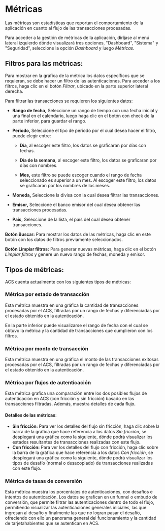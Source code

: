 <MissingTranslationBanner />

# Métricas

Las métricas son estadísticas que reportan el comportamiento de la aplicación en cuanto al flujo de las transacciones procesadas.

Para acceder a la gestión de métricas de la aplicación, diríjase al menú lateral izquierdo dónde visualizará tres opciones, "Dashboard", "Sistema" y "Seguridad", seleccione la opción *Dashboard* y luego *Métricas*.

## Filtros para las métricas:

Para mostrar en la gráfica de la métrica los datos específicos que se requieran, se debe hacer un filtro de las autenticaciones. Para acceder a los filtros, haga clic en el botón *Filtrar*, ubicado en la parte superior lateral derecha.

Para filtrar las transacciones se requieren los siguientes datos:

- **Rango de fecha,** Seleccione un rango de tiempo con una fecha inicial y una final en el calendario, luego haga clic en el botón con check de la parte inferior, para guardar el rango.

- **Periodo,** Seleccione el tipo de periodo por el cual desea hacer el filtro, puede elegir entre:

    - **Día**, al escoger este filtro, los datos se graficaran por días con fechas.

    - **Día de la semana,** al escoger este filtro, los datos se graficaran por días con nombres.

    - **Mes,** este filtro se puede escoger cuando el rango de fecha seleccionado es superior a un mes. Al escoger este filtro, los datos se graficaran por los nombres de los meses.

- **Moneda,** Seleccione la divisa con la cual desea filtrar las transacciones.

- **Emisor,** Seleccione el banco emisor del cual desea obtener las transacciones procesadas.

- **País,** Seleccione de la lista, el país del cual desea obtener transacciones.

**Botón Buscar:** Para mostrar los datos de las métricas, haga clic en este botón con los datos de filtros previamente seleccionados.

**Botón Limpiar filtros:** Para generar nuevas métricas, haga clic en el botón *Limpiar filtros* y genere un nuevo rango de fechas, moneda y emisor.


## Tipos de métricas:

ACS cuenta actualmente con los siguientes tipos de métricas:


### Métrica por estado de transacción
Esta métrica muestra en una gráfica la cantidad de transacciones procesadas por el ACS, filtradas por un rango de fechas y diferenciadas por el estado obtenido en la autenticación. 

 En la parte inferior puede visualizarse el rango de fecha con el cual se obtuvo la métrica y la cantidad de transacciones que cumplieron con los filtros.


### Métrica por monto de transacción
Esta métrica muestra en una gráfica el monto de las transacciones exitosas procesadas por el ACS, filtradas por un rango de fechas y diferenciadas por el estado obtenido en la autenticación.

### Métrica por flujos de autenticación
Esta métrica grafica una comparación entre los dos posibles flujos de autenticación en ACS (con fricción y sin fricción) basado en  las transacciones filtradas. Además, muestra detalles de cada flujo.

#### Detalles de las métricas:

  - **Sin fricción:** Para ver los detalles del flujo sin fricción, haga clic sobre la barra de la gráfica que hace referencia a los datos *Sin fricción*, se desplegará una gráfica como la siguiente, dónde podrá visualizar los estados resultantes de transacciones realizadas con este flujo.
 - **Con fricción:** Para ver los detalles del flujo con fricción, haga clic sobre la barra de la gráfica que hace referencia a los datos *Con fricción*, se desplegará una gráfica como la siguiente, dónde podrá visualizar los tipos de desafío (normal o desacoplado) de transacciones realizadas con este flujo.


### Métrica de tasas de conversión
Esta métrica muestra los porcentajes de autenticaciones, con desafíos e intentos de autenticación. Los datos se grafican en un funnel o embudo de conversión, que permite filtrar las autenticaciones dentro de todo el flujo, permitiendo visualizar las autenticaciones generales iniciales, las que ingresan al desafío y finalmente las que no logran pasar el desafío, ofreciendo con ello un panorama general del funcionamiento y la cantidad de tarjetahabientes que se autentican en ACS.


